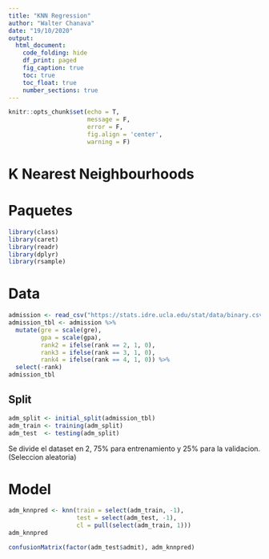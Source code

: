 ```yaml
---
title: "KNN Regression"
author: "Walter Chanava"
date: "19/10/2020"
output: 
  html_document:
    code_folding: hide
    df_print: paged
    fig_caption: true
    toc: true
    toc_float: true
    number_sections: true
---
```


```r
knitr::opts_chunk$set(echo = T,
                      message = F,
                      error = F,
                      fig.align = 'center',
                      warning = F)

```

# K Nearest Neighbourhoods

# Paquetes

```r
library(class)
library(caret)
library(readr)
library(dplyr)
library(rsample)
```

# Data

```r
admission <- read_csv("https://stats.idre.ucla.edu/stat/data/binary.csv")
admission_tbl <- admission %>% 
  mutate(gre = scale(gre),
         gpa = scale(gpa),
         rank2 = ifelse(rank == 2, 1, 0),
         rank3 = ifelse(rank == 3, 1, 0),
         rank4 = ifelse(rank == 4, 1, 0)) %>% 
  select(-rank)
admission_tbl
```

## Split

```r
adm_split <- initial_split(admission_tbl)
adm_train <- training(adm_split)
adm_test  <- testing(adm_split)
```

Se divide el dataset en 2, 75% para entrenamiento y 25% para la validacion. (Seleccion aleatoria)

# Model

```r
adm_knnpred <- knn(train = select(adm_train, -1), 
                   test = select(adm_test, -1),
                   cl = pull(select(adm_train, 1)))
adm_knnpred
```

```r
confusionMatrix(factor(adm_test$admit), adm_knnpred)
```
